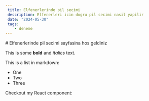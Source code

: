 ```yaml
---
 title: Elfenerlerinde pil secimi
 description: Elfenerleri icin dogru pil secimi nasil yapilir
 date: "2024-05-30"
 tags:
    - deneme
---
```

<div className="prose dark:prose-invert">
# Elfenerlerinde pil secimi sayfasina hos geldiniz
 
This is some **bold** and _italics_ text.
 
This is a list in markdown:
 
- One
- Two
- Three
 
Checkout my React component:

</div>